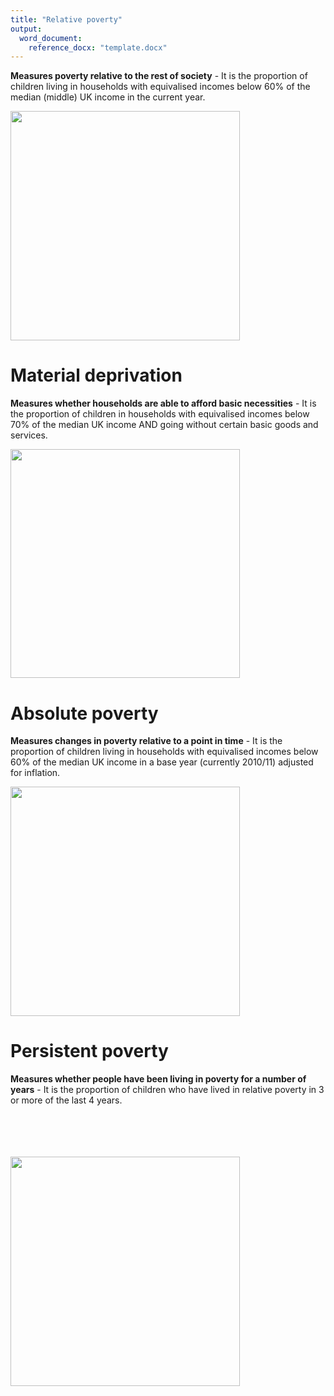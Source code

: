 ---
title: "Relative poverty"
output: 
  word_document:
    reference_docx: "template.docx"
---

**Measures poverty relative to the rest of society** - It is the proportion of children living in households with equivalised incomes below 60% of the median (middle) UK income in the current year.

![](C:/Users/Public/Documents/Poverty_charts/charts/cp1_relpovch_large.png){width=9.7cm}

# Material deprivation

**Measures whether households are able to afford basic necessities** - It is the proportion of children in households with equivalised incomes below 70% of the median UK income AND going without certain basic goods and services.

![](C:/Users/Public/Documents/Poverty_charts/charts/cp3_matdepch_large.png){width=9.7cm}

# Absolute poverty

**Measures changes in poverty relative to a point in time** - It is the proportion of children living in households with equivalised incomes below 60% of the median UK income in a base year (currently 2010/11) adjusted for inflation.

![](C:/Users/Public/Documents/Poverty_charts/charts/cp2_abspovch_large.png){width=9.7cm}

# Persistent poverty

**Measures whether people have been living in poverty for a number of years** - It is the proportion of children who have lived in relative poverty in 3 or more of the last 4 years.                        
<br><br><br/><br/>
\n 
\n

![](C:/Users/Public/Documents/Poverty_charts/charts/cp4_perspov_large.png){width=9.7cm}

